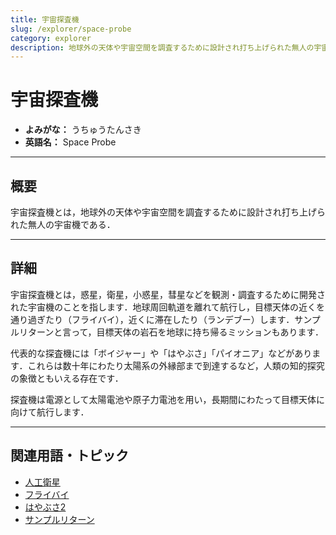```yaml
---
title: 宇宙探査機
slug: /explorer/space-probe
category: explorer
description: 地球外の天体や宇宙空間を調査するために設計され打ち上げられた無人の宇宙機のことである宇宙探査機の意味・内容・定義について解説します．
---
```



<Head>
  <script type="application/ld+json">
    {`{
      "@context": "https://schema.org",
      "@type": "DefinedTerm",
      "name": "宇宙探査機",
      "inDefinedTermSet": "https://space-dev-terms.pages.dev",
      "termCode": "explorer/space-probe",
      "description": "地球外の天体や宇宙空間を調査するために設計され打ち上げられた無人の宇宙機のことである宇宙探査機の意味・内容・定義について解説します．",
      "url": "https://space-dev-terms.pages.dev/docs/explorer/space-probe"
    }`}
  </script>
</Head>

# 宇宙探査機

- **よみがな：** うちゅうたんさき  
- **英語名：** Space Probe  

---

## 概要

宇宙探査機とは，地球外の天体や宇宙空間を調査するために設計され打ち上げられた無人の宇宙機である．

---

## 詳細

宇宙探査機とは，惑星，衛星，小惑星，彗星などを観測・調査するために開発された宇宙機のことを指します．地球周回軌道を離れて航行し，目標天体の近くを通り過ぎたり（フライバイ），近くに滞在したり（ランデブー）します．サンプルリターンと言って，目標天体の岩石を地球に持ち帰るミッションもあります．

代表的な探査機には「ボイジャー」や「はやぶさ」「パイオニア」などがあります．これらは数十年にわたり太陽系の外縁部まで到達するなど，人類の知的探究の象徴ともいえる存在です．

探査機は電源として太陽電池や原子力電池を用い，長期間にわたって目標天体に向けて航行します．

---

## 関連用語・トピック

- [人工衛星](/docs/satellite/satellite)
- [フライバイ](/docs/explorer/technology/flyby)
- [はやぶさ2](/docs/explorer/mission/hayabusa2)
- [サンプルリターン](/docs/explorer/technology/sample-return)
